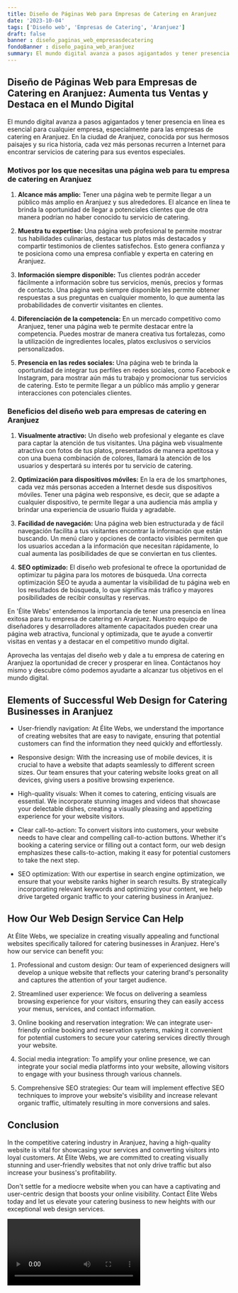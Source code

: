 ```yaml
---
title: Diseño de Páginas Web para Empresas de Catering en Aranjuez
date: '2023-10-04'
tags: ['Diseño web', 'Empresas de Catering', 'Aranjuez']
draft: false
banner : diseño_paginas_web_empresasdecatering
fondoBanner : diseño_pagina_web_aranjuez
summary: El mundo digital avanza a pasos agigantados y tener presencia en línea es esencial para cualquier empresa, especialmente para las empresas de catering en Aranjuez. En la ciudad de Aranjuez, conocida por sus hermosos paisajes y su rica historia, cada vez más personas recurren a Internet para encontrar servicios de catering para sus eventos especiales.
---
```


## Diseño de Páginas Web para Empresas de Catering en Aranjuez: Aumenta tus Ventas y Destaca en el Mundo Digital

El mundo digital avanza a pasos agigantados y tener presencia en línea es esencial para cualquier empresa, especialmente para las empresas de catering en Aranjuez. En la ciudad de Aranjuez, conocida por sus hermosos paisajes y su rica historia, cada vez más personas recurren a Internet para encontrar servicios de catering para sus eventos especiales.

### Motivos por los que necesitas una página web para tu empresa de catering en Aranjuez

1. **Alcance más amplio:** Tener una página web te permite llegar a un público más amplio en Aranjuez y sus alrededores. El alcance en línea te brinda la oportunidad de llegar a potenciales clientes que de otra manera podrían no haber conocido tu servicio de catering.

2. **Muestra tu expertise:** Una página web profesional te permite mostrar tus habilidades culinarias, destacar tus platos más destacados y compartir testimonios de clientes satisfechos. Esto genera confianza y te posiciona como una empresa confiable y experta en catering en Aranjuez.

3. **Información siempre disponible:** Tus clientes podrán acceder fácilmente a información sobre tus servicios, menús, precios y formas de contacto. Una página web siempre disponible les permite obtener respuestas a sus preguntas en cualquier momento, lo que aumenta las probabilidades de convertir visitantes en clientes.

4. **Diferenciación de la competencia:** En un mercado competitivo como Aranjuez, tener una página web te permite destacar entre la competencia. Puedes mostrar de manera creativa tus fortalezas, como la utilización de ingredientes locales, platos exclusivos o servicios personalizados.

5. **Presencia en las redes sociales:** Una página web te brinda la oportunidad de integrar tus perfiles en redes sociales, como Facebook e Instagram, para mostrar aún más tu trabajo y promocionar tus servicios de catering. Esto te permite llegar a un público más amplio y generar interacciones con potenciales clientes.

### Beneficios del diseño web para empresas de catering en Aranjuez

1. **Visualmente atractivo:** Un diseño web profesional y elegante es clave para captar la atención de tus visitantes. Una página web visualmente atractiva con fotos de tus platos, presentados de manera apetitosa y con una buena combinación de colores, llamará la atención de los usuarios y despertará su interés por tu servicio de catering.

2. **Optimización para dispositivos móviles:** En la era de los smartphones, cada vez más personas acceden a Internet desde sus dispositivos móviles. Tener una página web responsive, es decir, que se adapte a cualquier dispositivo, te permite llegar a una audiencia más amplia y brindar una experiencia de usuario fluida y agradable.

3. **Facilidad de navegación:** Una página web bien estructurada y de fácil navegación facilita a tus visitantes encontrar la información que están buscando. Un menú claro y opciones de contacto visibles permiten que los usuarios accedan a la información que necesitan rápidamente, lo cual aumenta las posibilidades de que se conviertan en tus clientes.

4. **SEO optimizado:** El diseño web profesional te ofrece la oportunidad de optimizar tu página para los motores de búsqueda. Una correcta optimización SEO te ayuda a aumentar la visibilidad de tu página web en los resultados de búsqueda, lo que significa más tráfico y mayores posibilidades de recibir consultas y reservas.

En 'Élite Webs' entendemos la importancia de tener una presencia en línea exitosa para tu empresa de catering en Aranjuez. Nuestro equipo de diseñadores y desarrolladores altamente capacitados pueden crear una página web atractiva, funcional y optimizada, que te ayude a convertir visitas en ventas y a destacar en el competitivo mundo digital.

Aprovecha las ventajas del diseño web y dale a tu empresa de catering en Aranjuez la oportunidad de crecer y prosperar en línea. Contáctanos hoy mismo y descubre cómo podemos ayudarte a alcanzar tus objetivos en el mundo digital.

<GifSeo />

<Cta />

## Elements of Successful Web Design for Catering Businesses in Aranjuez

- User-friendly navigation: At Élite Webs, we understand the importance of creating websites that are easy to navigate, ensuring that potential customers can find the information they need quickly and effortlessly.

- Responsive design: With the increasing use of mobile devices, it is crucial to have a website that adapts seamlessly to different screen sizes. Our team ensures that your catering website looks great on all devices, giving users a positive browsing experience.

- High-quality visuals: When it comes to catering, enticing visuals are essential. We incorporate stunning images and videos that showcase your delectable dishes, creating a visually pleasing and appetizing experience for your website visitors.

- Clear call-to-action: To convert visitors into customers, your website needs to have clear and compelling call-to-action buttons. Whether it's booking a catering service or filling out a contact form, our web design emphasizes these calls-to-action, making it easy for potential customers to take the next step.

- SEO optimization: With our expertise in search engine optimization, we ensure that your website ranks higher in search results. By strategically incorporating relevant keywords and optimizing your content, we help drive targeted organic traffic to your catering business in Aranjuez.

## How Our Web Design Service Can Help

At Élite Webs, we specialize in creating visually appealing and functional websites specifically tailored for catering businesses in Aranjuez. Here's how our service can benefit you:

1. Professional and custom design: Our team of experienced designers will develop a unique website that reflects your catering brand's personality and captures the attention of your target audience.

2. Streamlined user experience: We focus on delivering a seamless browsing experience for your visitors, ensuring they can easily access your menus, services, and contact information.

3. Online booking and reservation integration: We can integrate user-friendly online booking and reservation systems, making it convenient for potential customers to secure your catering services directly through your website.

4. Social media integration: To amplify your online presence, we can integrate your social media platforms into your website, allowing visitors to engage with your business through various channels.

5. Comprehensive SEO strategies: Our team will implement effective SEO techniques to improve your website's visibility and increase relevant organic traffic, ultimately resulting in more conversions and sales.

## Conclusion

In the competitive catering industry in Aranjuez, having a high-quality website is vital for showcasing your services and converting visitors into loyal customers. At Élite Webs, we are committed to creating visually stunning and user-friendly websites that not only drive traffic but also increase your business's profitability.

Don't settle for a mediocre website when you can have a captivating and user-centric design that boosts your online visibility. Contact Élite Webs today and let us elevate your catering business to new heights with our exceptional web design services.

<Video />

<CtaBot job='Empresas de Catering' city='Aranjuez'/>

<Gmaps query='Aranjuez+españa+maps' />